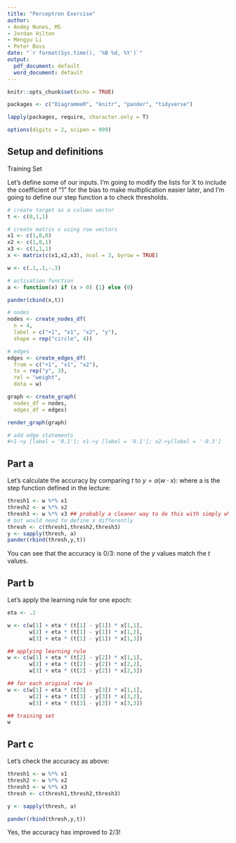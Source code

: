 ```yaml
---
title: "Perceptron Exercise"
author:
- Andey Nunes, MS
- Jordan Hilton
- Mengyu Li  
- Peter Boss 
date: "`r format(Sys.time(), '%B %d, %Y')`"
output:
  pdf_document: default
  word_document: default
---
```


```r
knitr::opts_chunk$set(echo = TRUE)

packages <- c("DiagrammeR", "knitr", "pander", "tidyverse")

lapply(packages, require, character.only = T)

options(digits = 2, scipen = 999)
```

## Setup and definitions

Training Set


Let's define some of our inputs. I'm going to modify the lists for X to include the coefficient of "1" for the bias to make multiplication easier later, and I'm going to define our step function a to check thresholds.

```r
# create target as a column vector
t <- c(0,1,1)

# create matrix x using row vectors
x1 <- c(1,0,0)
x2 <- c(1,0,1)
x3 <- c(1,1,1)
x <- matrix(c(x1,x2,x3), ncol = 3, byrow = TRUE)

w <- c(.1,.1,-.3)

# activation function
a <- function(x) if (x > 0) {1} else {0}

pander(cbind(x,t))
```

```r

# nodes
nodes <- create_nodes_df(
  n = 4,
  label = c("+1", "x1", "x2", "y"),
  shape = rep("circle", 4))

# edges
edges <- create_edges_df(
  from = c("+1", "x1", "x2"),
  to = rep("y", 3),
  rel = "weight",
  data = w)

graph <- create_graph(
  nodes_df = nodes,
  edges_df = edges)

render_graph(graph)

# add edge statements
#+1->y [label = '0.1']; x1->y [label = '0.1']; x2->y[label = '-0.3']

```


## Part a

Let's calculate the accuracy by comparing $t$ to $y=a(w \cdot x)$: where a is the step function defined in the lecture:

```r
thresh1 <- w %*% x1
thresh2 <- w %*% x2
thresh3 <- w %*% x3 ## probably a cleaner way to do this with simply w%*%x,
# but would need to define x differently
thresh <- c(thresh1,thresh2,thresh3)
y <- sapply(thresh, a)
pander(rbind(thresh,y,t))
```

You can see that the accuracy is 0/3: none of the $y$ values match the $t$ values.

## Part b

Let's apply the learning rule for one epoch:

```r
eta <- .2

w <- c(w[1] + eta * (t[1] - y[1]) * x[1,1],
       w[2] + eta * (t[1] - y[1]) * x[1,2],
       w[3] + eta * (t[1] - y[1]) * x[1,3])

## applying learning rule
w <- c(w[1] + eta * (t[2] - y[2]) * x[1,1],
       w[2] + eta * (t[2] - y[2]) * x[2,2],
       w[3] + eta * (t[2] - y[2]) * x[2,3])

## for each original row in
w <- c(w[1] + eta * (t[3] - y[3]) * x[1,1],
       w[2] + eta * (t[3] - y[3]) * x[3,2],
       w[3] + eta * (t[3] - y[3]) * x[3,3])

## training set
w
```

## Part c

Let's check the accuracy as above:

```r
thresh1 <- w %*% x1
thresh2 <- w %*% x2
thresh3 <- w %*% x3 
thresh <- c(thresh1,thresh2,thresh3)

y <- sapply(thresh, a)

pander(rbind(thresh,y,t))
```

Yes, the accuracy has improved to 2/3!